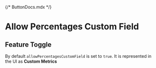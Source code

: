 {/* ButtonDocs.mdx */}


# Allow Percentages Custom Field

## Feature Toggle

By default <code>allowPercentagesCustomField</code> is set to <code>true</code>. It is represented in the UI as <strong>Custom Metrics</strong>

<Meta of={AllowPercentagesCustomFieldStories} />

<Container>
  <Story of={AllowPercentagesCustomFieldStories.True} autoplay />
</Container>
